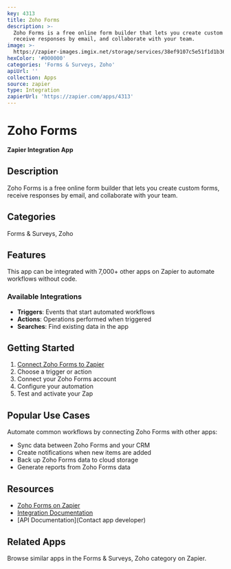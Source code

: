 ```yaml
---
key: 4313
title: Zoho Forms
description: >-
  Zoho Forms is a free online form builder that lets you create custom forms,
  receive responses by email, and collaborate with your team.
image: >-
  https://zapier-images.imgix.net/storage/services/38ef9107c5e51f1d1b36128d77a70459.png?auto=format%2Ccompress&ixlib=python-3.0.0&q=50
hexColor: '#000000'
categories: 'Forms & Surveys, Zoho'
apiUrl: ''
collection: Apps
source: zapier
type: Integration
zapierUrl: 'https://zapier.com/apps/4313'
---
```

# Zoho Forms

**Zapier Integration App**

## Description

Zoho Forms is a free online form builder that lets you create custom forms, receive responses by email, and collaborate with your team.

## Categories

Forms & Surveys, Zoho

## Features

This app can be integrated with 7,000+ other apps on Zapier to automate workflows without code.

### Available Integrations

- **Triggers**: Events that start automated workflows
- **Actions**: Operations performed when triggered
- **Searches**: Find existing data in the app

## Getting Started

1. [Connect Zoho Forms to Zapier](https://zapier.com/apps/4313)
2. Choose a trigger or action
3. Connect your Zoho Forms account
4. Configure your automation
5. Test and activate your Zap

## Popular Use Cases

Automate common workflows by connecting Zoho Forms with other apps:

- Sync data between Zoho Forms and your CRM
- Create notifications when new items are added
- Back up Zoho Forms data to cloud storage
- Generate reports from Zoho Forms data

## Resources

- [Zoho Forms on Zapier](https://zapier.com/apps/4313)
- [Integration Documentation](https://zapier.com/apps/4313/integrations)
- [API Documentation](Contact app developer)

## Related Apps

Browse similar apps in the Forms & Surveys, Zoho category on Zapier.
